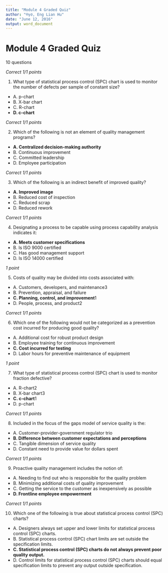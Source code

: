 ```yaml
---
title: "Module 4 Graded Quiz"
author: "®γσ, Eng Lian Hu"
date: "June 12, 2016"
output: word_document
---
```


# Module 4 Graded Quiz

10 questions

*Correct 1/1 points*

1. What type of statistical process control (SPC) chart is used to monitor the number of defects per sample of constant size?

- A. p-chart
- B. X-bar chart
- C. R-chart
- **D. c-chart**

*Correct 1/1 points*

2. Which of the following is not an element of quality management programs?

- **A. Centralized decision-making authority**
- B. Continuous improvement
- C. Committed leadership
- D. Employee participation

*Correct 1/1 points*

3. Which of the following is an indirect benefit of improved quality?

- **A. Improved image**
- B. Reduced cost of inspection
- C. Reduced scrap
- D. Reduced rework

*Correct 1/1 points*

4. Designating a process to be capable using process capability analysis indicates it:

- **A. Meets customer specifications**
- B. Is ISO 9000 certified
- C. Has good management support
- D. Is ISO 14000 certified

*1 point*

5. Costs of quality may be divided into costs associated with:

- A. Customers, developers, and maintenance3
- B. Prevention, appraisal, and failure
- **C. Planning, control, and improvement**1
- D. People, process, and product2

*Correct 1/1 points*

6. Which one of the following would not be categorized as a prevention cost incurred for producing good quality?

- A. Additional cost for robust product design
- B. Employee training for continuous improvement
- **C. Cost incurred for testing**
- D. Labor hours for preventive maintenance of equipment

*1 point*

7. What type of statistical process control (SPC) chart is used to monitor fraction defective?

- A. R-chart2
- B. X-bar chart3
- **C. c-chart**1
- D. p-chart

*Correct 1/1 points*

8. Included in the focus of the gaps model of service quality is the:

- A. Customer-provider-government regulator trio
- **B. Difference between customer expectations and perceptions**
- C. Tangible dimension of service quality
- D. Constant need to provide value for dollars spent

*Correct 1/1 points*

9. Proactive quality management includes the notion of:

- A. Needing to find out who is responsible for the quality problem
- B. Minimizing additional costs of quality improvement
- C. Getting the service to the customer as inexpensively as possible
- **D. Frontline employee empowerment**

*Correct 1/1 points*

10. Which one of the following is true about statistical process control (SPC) charts?

- A. Designers always set upper and lower limits for statistical process control (SPC) charts.
- B. Statistical process control (SPC) chart limits are set outside the specification limits.
- **C. Statistical process control (SPC) charts do not always prevent poor quality output.**
- D. Control limits for statistical process control (SPC) charts should equal specification limits to prevent any output outside specification.

